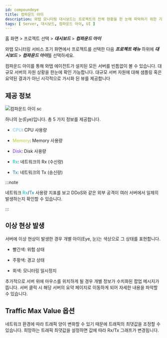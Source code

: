 ```yaml
---
id: compoundeye
title: 컴파운드 아이
description: 와탭 모니터링 대시보드는 프로젝트의 전체 현황을 한 눈에 파악하기 위한 기능을 제공합니다.
tags: [ Server, 대시보드, 컴파운드 아이, UI ]
---
```


홈 화면 > 프로젝트 선택 > ***대시보드*** > ***컴파운드 아이***

와탭 모니터링 서비스 초기 화면에서 프로젝트를 선택한 다음 ***프로젝트 메뉴*** 하위에 ***대시보드*** > ***컴파운드 아이***를 선택하세요.

<ImgLang img='compoundeye-chart.png' desc='대시보드 컴파운드 아이'/>

컴파운드 아이를 통해 와탭 에이전트가 설치된 모든 서버를 빈틈없이 볼 수 있습니다. 대규모 서버의 자원 상황을 한눈에 확인 가능합니다. 대규모 서버 자원에 대해 샘플링 혹은 요약된 결과가 아닌 시각적으로 가시화 된 뷰를 제공합니다

## 제공 정보

![컴파운드 아이 sc](/img/compound-eye.png)

하나의 눈(Eye)입니다. 총 5 가지 정보를 제공합니다.

* <font color='73C2FC'>CPU</font>: CPU 사용량

* <font color='C0CA33'>Memory</font>: Memory 사용량

* <font color='7632FF'>Disk</font>: Disk 사용량

* <font color='00BEB8'>Rx</font>: 네트워크의 Rx (수신량)

* <font color='0076AC'>Tx</font>: 네트워크의 Tx (송신량) 

:::note

네트워크 <font color='00BEB8'>Rx</font>/<font color='0076AC'>Tx</font> 사용량 지표를 보고 DDoS와 같은 외부 공격이 여러 서버에서 일제히 발생하는지 확인할 수 있습니다.

:::

## 이상 현상 발생

<ImgLang img='compoundeye-chart-ab.png' desc='리소스 맵'/>

서버에 이상 현상이 발생한 경우 개별 아이(Eye, 눈)는 색상으로 그 상태를 표현합니다.

* <span class='ov10'>빨간색</span>: 위험 상태

* <span class='wer'>주황색</span>: 경고 상태

* <span class='mstop'>회색</span>: 모니터링 일시정지

추가적으로 서버 위에 마우스를 위치하게 될 경우 개별 정보가 수치화된 팝업 메시지가 뜹니다. 서버 클릭 시 해당 서버의 요약 페이지로 이동하게 되어 자세한 내용을 파악할 수 있습니다.

## Traffic Max Value 옵션

네트워크 환경에 따라 트래픽 양이 변화할 수 있기 때문에 트래픽의 최댓값을 조정할 수 있습니다. 희망하는 트래픽 최댓값을 설정하면 값에 따라 Rx/Tx 그래프가 변경됩니다.

<ImgLang img='compoundeye-chart-max-value.png' desc='차트 최대값'/>